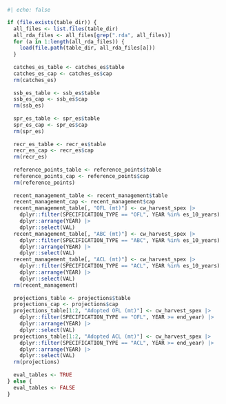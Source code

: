 ```r
#| echo: false

if (file.exists(table_dir)) {
  all_files <- list.files(table_dir)
  all_rda_files <- all_files[grep(".rda", all_files)]
  for (a in 1:length(all_rda_files)) {
    load(file.path(table_dir, all_rda_files[a]))
  }
  
  catches_es_table <- catches_es$table
  catches_es_cap <- catches_es$cap
  rm(catches_es)
  
  ssb_es_table <- ssb_es$table
  ssb_es_cap <- ssb_es$cap
  rm(ssb_es)
  
  spr_es_table <- spr_es$table
  spr_es_cap <- spr_es$cap
  rm(spr_es)
  
  recr_es_table <- recr_es$table
  recr_es_cap <- recr_es$cap
  rm(recr_es)
  
  reference_points_table <- reference_points$table
  reference_points_cap <- reference_points$cap
  rm(reference_points)
  
  recent_management_table <- recent_management$table
  recent_management_cap <- recent_management$cap
  recent_management_table[, "OFL (mt)"] <- cw_harvest_spex |>
    dplyr::filter(SPECIFICATION_TYPE == "OFL", YEAR %in% es_10_years) |>
    dplyr::arrange(YEAR) |>
    dplyr::select(VAL)
  recent_management_table[, "ABC (mt)"] <- cw_harvest_spex |>
    dplyr::filter(SPECIFICATION_TYPE == "ABC", YEAR %in% es_10_years) |>
    dplyr::arrange(YEAR) |>
    dplyr::select(VAL)
  recent_management_table[, "ACL (mt)"] <- cw_harvest_spex |>
    dplyr::filter(SPECIFICATION_TYPE == "ACL", YEAR %in% es_10_years) |>
    dplyr::arrange(YEAR) |>
    dplyr::select(VAL)
  rm(recent_management)
    
  projections_table <- projections$table
  projections_cap <- projections$cap
  projections_table[1:2, "Adopted OFL (mt)"] <- cw_harvest_spex |>
    dplyr::filter(SPECIFICATION_TYPE == "OFL", YEAR >= end_year) |>
    dplyr::arrange(YEAR) |>
    dplyr::select(VAL)
  projections_table[1:2, "Adopted ACL (mt)"] <- cw_harvest_spex |>
    dplyr::filter(SPECIFICATION_TYPE == "ACL", YEAR >= end_year) |>
    dplyr::arrange(YEAR) |>
    dplyr::select(VAL)
  rm(projections)
  
  eval_tables <- TRUE
} else {
  eval_tables <- FALSE
}

```